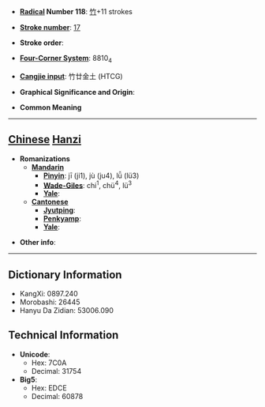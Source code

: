 * '''[[Wiktionary:Chinese radical index| Radical]] Number 118''': [[Wiktionary:Chinese radical index 竹|竹]]+11 strokes

* '''[[Wiktionary:Chinese total strokes index|Stroke number]]''': [[Wiktionary:Chinese total strokes index 17|17]]

* '''Stroke order''': 

* '''[[Wiktionary:Chinese four corner index|Four-Corner System]]''': 8810<sub>4</sub>

* '''[[Wiktionary:Chinese Cangjie index|Cangjie input]]''': 竹廿金土 (HTCG)

* '''Graphical Significance and Origin''': 

* '''Common Meaning'''

----

== [[Chinese]] [[Hanzi]] ==

* '''Romanizations'''
** '''[[Mandarin]]'''
*** '''[[Pinyin]]''': jī (ji1), jù (ju4), lǚ (lü3)
*** '''[[Wade-Giles]]''': chi<sup>1</sup>, chü<sup>4</sup>, lü<sup>3</sup>
*** '''[[Yale]]''': 
** '''[[Cantonese]]'''
*** '''[[Jyutping]]''':
*** '''[[Penkyamp]]''': 
*** '''[[Yale]]''': 

* '''Other info''': 

----

== Dictionary Information ==

* KangXi: 0897.240
* Morobashi: 26445
* Hanyu Da Zidian: 53006.090

== Technical Information ==

* '''Unicode''':
** Hex: 7C0A
** Decimal: 31754
* '''Big5''':
** Hex: EDCE
** Decimal: 60878